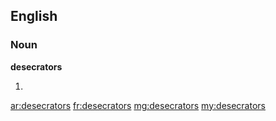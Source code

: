==English==

===Noun===
'''desecrators'''

# {{plural of|[[desecrator]]}}

[[ar:desecrators]]
[[fr:desecrators]]
[[mg:desecrators]]
[[my:desecrators]]
